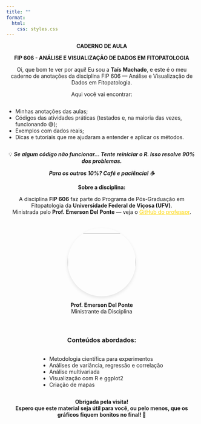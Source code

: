```yaml
---
title: ""
format:
  html:
    css: styles.css
---
```


:::: {style="text-align: center; max-width: 750px; margin: 0 auto;"}
::: {style="text-align: center; max-width: 750px; margin: 0 auto;"}
</h3>

**CADERNO DE AULA**

**FIP 606 - ANÁLISE E VISUALIZAÇÃO DE DADOS EM FITOPATOLOGIA**

</h3>
:::
::::

:::::::: {style="text-align: center; max-width: 750px; margin: 0 auto;"}
<p class="intro">

Oi, que bom te ver por aqui! Eu sou a **Taís Machado**, e este é o meu caderno de anotações da disciplina FIP 606 — Análise e Visualização de Dados em Fitopatologia.

</p>

<p>Aqui você vai encontrar:</p>

<ul style="text-align: left; display: inline-block;">

<li>Minhas anotações das aulas;</li>

<li>Códigos das atividades práticas (testados e, na maioria das vezes, funcionando 😅);</li>

<li>Exemplos com dados reais;</li>

<li>Dicas e tutoriais que me ajudaram a entender e aplicar os métodos.</li>

</ul>

::: aviso
💡 ***Se algum código não funcionar... Tente reiniciar o R. Isso resolve 90% dos problemas.***

***Para os outros 10%? Café e paciência! ☕️***
:::

**Sobre a disciplina:**

<p>A disciplina <strong>FIP 606</strong> faz parte do Programa de Pós-Graduação em Fitopatologia da <strong>Universidade Federal de Viçosa (UFV)</strong>.\
Ministrada pelo <strong>Prof. Emerson Del Ponte</strong> — veja o <a href="https://github.com/emdelponte" target="_blank" style="color: #FFD700;">GitHub do professor</a>.</p>

::::: professor
:::: {style="text-align: center; max-width: 800px; margin: 0 auto; padding: 20px;"}
::: {style="margin: 0 auto; width: 180px; height: 180px; border-radius: 50%; overflow: hidden; box-shadow: 0 4px 8px rgba(0,0,0,0.1);"}
<img src="Imagens/delponte.jpg" style="width: 100%; height: 100%; object-fit: cover;"/>
:::

<p><strong>Prof. Emerson Del Ponte</strong><br>Ministrante da Disciplina</p>
::::
:::::

<h3>Conteúdos abordados:</h3>

<ul style="text-align: left; display: inline-block;">

<li>Metodologia científica para experimentos</li>

<li>Análises de variância, regressão e correlação</li>

<li>Análise multivariada</li>

<li>Visualização com R e ggplot2</li>

<li>Criação de mapas</li>

</ul>

::: rodape
<strong>Obrigada pela visita!</strong> <br> <strong>Espero que este material seja útil para você, ou pelo menos, que os gráficos fiquem bonitos no final! 🚀</strong>
:::
::::::::
